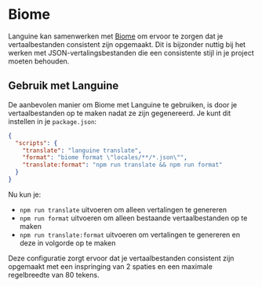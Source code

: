 # Biome

Languine kan samenwerken met [Biome](https://biomejs.dev/) om ervoor te zorgen dat je vertaalbestanden consistent zijn opgemaakt. Dit is bijzonder nuttig bij het werken met JSON-vertalingsbestanden die een consistente stijl in je project moeten behouden.

## Gebruik met Languine

De aanbevolen manier om Biome met Languine te gebruiken, is door je vertaalbestanden op te maken nadat ze zijn gegenereerd. Je kunt dit instellen in je `package.json`:

```json title="package.json"
{
  "scripts": {
    "translate": "languine translate",
    "format": "biome format \"locales/**/*.json\"",
    "translate:format": "npm run translate && npm run format"
  }
}
```

Nu kun je:
- `npm run translate` uitvoeren om alleen vertalingen te genereren
- `npm run format` uitvoeren om alleen bestaande vertaalbestanden op te maken
- `npm run translate:format` uitvoeren om vertalingen te genereren en deze in volgorde op te maken

Deze configuratie zorgt ervoor dat je vertaalbestanden consistent zijn opgemaakt met een inspringing van 2 spaties en een maximale regelbreedte van 80 tekens.